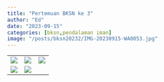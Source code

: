 ```yaml
---
title: "Pertemuan BKSN ke 3"
author: "Ed"
date: "2023-09-15"
categories: [bksn,pendalaman iman]
image: "/posts/bksn20232/IMG-20230915-WA0053.jpg"
---
```


|                                                  |                                                  |                                                  |
|--------------------------------------------------|--------------------------------------------------|--------------------------------------------------|
| ![](/posts/bksn20232/IMG-20230915-WA0035(1).jpg) | ![](/posts/bksn20232/IMG-20230915-WA0038(1).jpg) | ![](/posts/bksn20232/IMG-20230915-WA0037(1).jpg) |
| ![](/posts/bksn20232/IMG-20230915-WA0036(1).jpg) | ![](/posts/bksn20232/IMG-20230915-WA0039(1).jpg) |                                                  |
